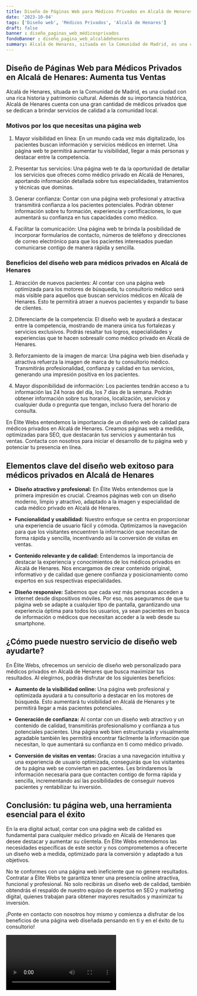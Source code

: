 ```yaml
---
title: Diseño de Páginas Web para Médicos Privados en Alcalá de Henares
date: '2023-10-04'
tags: ['Diseño web', 'Médicos Privados', 'Alcalá de Henares']
draft: false
banner : diseño_paginas_web_médicosprivados
fondoBanner : diseño_pagina_web_alcaládehenares
summary: Alcalá de Henares, situada en la Comunidad de Madrid, es una ciudad con una rica historia y patrimonio cultural. Además de su importancia histórica, Alcalá de Henares cuenta con una gran cantidad de médicos privados que se dedican a brindar servicios de calidad a la comunidad local.
---
```


## Diseño de Páginas Web para Médicos Privados en Alcalá de Henares: Aumenta tus Ventas

Alcalá de Henares, situada en la Comunidad de Madrid, es una ciudad con una rica historia y patrimonio cultural. Además de su importancia histórica, Alcalá de Henares cuenta con una gran cantidad de médicos privados que se dedican a brindar servicios de calidad a la comunidad local.

### Motivos por los que necesitas una página web

1. Mayor visibilidad en línea: En un mundo cada vez más digitalizado, los pacientes buscan información y servicios médicos en internet. Una página web te permitirá aumentar tu visibilidad, llegar a más personas y destacar entre la competencia.

2. Presentar tus servicios: Una página web te da la oportunidad de detallar los servicios que ofreces como médico privado en Alcalá de Henares, aportando información detallada sobre tus especialidades, tratamientos y técnicas que dominas.

3. Generar confianza: Contar con una página web profesional y atractiva transmitirá confianza a los pacientes potenciales. Podrán obtener información sobre tu formación, experiencia y certificaciones, lo que aumentará su confianza en tus capacidades como médico.

4. Facilitar la comunicación: Una página web te brinda la posibilidad de incorporar formularios de contacto, números de teléfono y direcciones de correo electrónico para que los pacientes interesados puedan comunicarse contigo de manera rápida y sencilla.

### Beneficios del diseño web para médicos privados en Alcalá de Henares

1. Atracción de nuevos pacientes: Al contar con una página web optimizada para los motores de búsqueda, tu consultorio médico será más visible para aquellos que buscan servicios médicos en Alcalá de Henares. Esto te permitirá atraer a nuevos pacientes y expandir tu base de clientes.

2. Diferenciarte de la competencia: El diseño web te ayudará a destacar entre la competencia, mostrando de manera única tus fortalezas y servicios exclusivos. Podrás resaltar tus logros, especialidades y experiencias que te hacen sobresalir como médico privado en Alcalá de Henares.

3. Reforzamiento de la imagen de marca: Una página web bien diseñada y atractiva refuerza la imagen de marca de tu consultorio médico. Transmitirás profesionalidad, confianza y calidad en tus servicios, generando una impresión positiva en los pacientes.

4. Mayor disponibilidad de información: Los pacientes tendrán acceso a tu información las 24 horas del día, los 7 días de la semana. Podrán obtener información sobre tus horarios, localización, servicios y cualquier duda o pregunta que tengan, incluso fuera del horario de consulta.

En Élite Webs entendemos la importancia de un diseño web de calidad para médicos privados en Alcalá de Henares. Creamos páginas web a medida, optimizadas para SEO, que destacarán tus servicios y aumentarán tus ventas. Contacta con nosotros para iniciar el desarrollo de tu página web y potenciar tu presencia en línea.

<GifSeo />

<Cta />

## Elementos clave del diseño web exitoso para médicos privados en Alcalá de Henares

- **Diseño atractivo y profesional:** En Élite Webs entendemos que la primera impresión es crucial. Creamos páginas web con un diseño moderno, limpio y atractivo, adaptado a la imagen y especialidad de cada médico privado en Alcalá de Henares.

- **Funcionalidad y usabilidad:** Nuestro enfoque se centra en proporcionar una experiencia de usuario fácil y cómoda. Optimizamos la navegación para que los visitantes encuentren la información que necesitan de forma rápida y sencilla, incentivando así la conversión de visitas en ventas.

- **Contenido relevante y de calidad:** Entendemos la importancia de destacar la experiencia y conocimientos de los médicos privados en Alcalá de Henares. Nos encargamos de crear contenido original, informativo y de calidad que genere confianza y posicionamiento como expertos en sus respectivas especialidades.

- **Diseño responsive:** Sabemos que cada vez más personas acceden a internet desde dispositivos móviles. Por eso, nos aseguramos de que tu página web se adapte a cualquier tipo de pantalla, garantizando una experiencia óptima para todos los usuarios, ya sean pacientes en busca de información o médicos que necesitan acceder a la web desde su smartphone.

## ¿Cómo puede nuestro servicio de diseño web ayudarte?

En Élite Webs, ofrecemos un servicio de diseño web personalizado para médicos privados en Alcalá de Henares que busca maximizar tus resultados. Al elegirnos, podrás disfrutar de los siguientes beneficios:

- **Aumento de la visibilidad online:** Una página web profesional y optimizada ayudará a tu consultorio a destacar en los motores de búsqueda. Esto aumentará tu visibilidad en Alcalá de Henares y te permitirá llegar a más pacientes potenciales.

- **Generación de confianza:** Al contar con un diseño web atractivo y un contenido de calidad, transmitirás profesionalismo y confianza a tus potenciales pacientes. Una página web bien estructurada y visualmente agradable también les permitirá encontrar fácilmente la información que necesitan, lo que aumentará su confianza en ti como médico privado.

- **Conversión de visitas en ventas:** Gracias a una navegación intuitiva y una experiencia de usuario optimizada, conseguirás que los visitantes de tu página web se conviertan en pacientes. Les brindaremos la información necesaria para que contacten contigo de forma rápida y sencilla, incrementando así las posibilidades de conseguir nuevos pacientes y rentabilizar tu inversión.

## Conclusión: tu página web, una herramienta esencial para el éxito

En la era digital actual, contar con una página web de calidad es fundamental para cualquier médico privado en Alcalá de Henares que desee destacar y aumentar su clientela. En Élite Webs entendemos las necesidades específicas de este sector y nos comprometemos a ofrecerte un diseño web a medida, optimizado para la conversión y adaptado a tus objetivos.

No te conformes con una página web ineficiente que no genere resultados. Contratar a Élite Webs te garantiza tener una presencia online atractiva, funcional y profesional. No solo recibirás un diseño web de calidad, también obtendrás el respaldo de nuestro equipo de expertos en SEO y marketing digital, quienes trabajan para obtener mayores resultados y maximizar tu inversión.

¡Ponte en contacto con nosotros hoy mismo y comienza a disfrutar de los beneficios de una página web diseñada pensando en ti y en el éxito de tu consultorio!

<Video />

<CtaBot job='Médicos Privados' city='Alcalá de Henares'/>

<Gmaps query='Alcalá de Henares+españa+maps' />